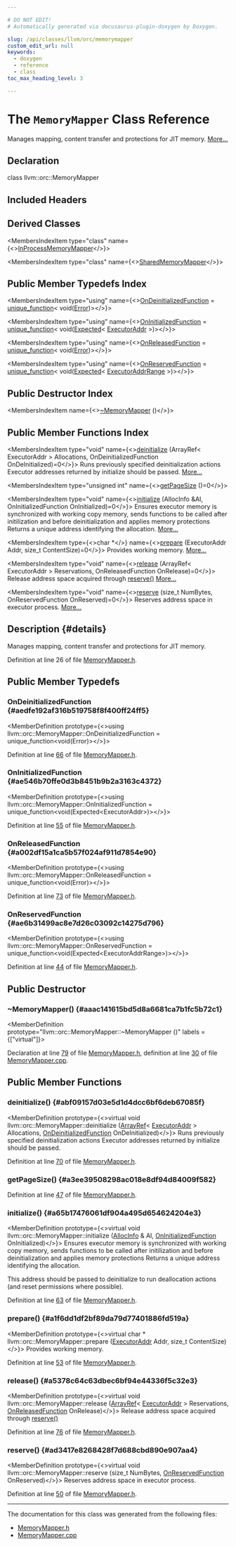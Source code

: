 ```yaml
---

# DO NOT EDIT!
# Automatically generated via docusaurus-plugin-doxygen by Doxygen.

slug: /api/classes/llvm/orc/memorymapper
custom_edit_url: null
keywords:
  - doxygen
  - reference
  - class
toc_max_heading_level: 3

---
```





# The `MemoryMapper` Class Reference

<DoxygenPage pluginConfig={pluginConfig}>

Manages mapping, content transfer and protections for JIT memory. <a href="#details">More...</a>

## Declaration

<CodeBlock>class llvm::orc::MemoryMapper</CodeBlock>

## Included Headers

<IncludesList>
<IncludesListItem
  filePath="llvm/ExecutionEngine/Orc/MemoryMapper.h"
  permalink="/docs/api/files/include/include/llvm/include/llvm/executionengine/include/llvm/executionengine/orc/memorymapper-h"
  isLocal="true" />
</IncludesList>

## Derived Classes

<MembersIndex>

<MembersIndexItem
  type="class"
  name={<><a href="/docs/api/classes/llvm/orc/inprocessmemorymapper">InProcessMemoryMapper</a></>}>
</MembersIndexItem>

<MembersIndexItem
  type="class"
  name={<><a href="/docs/api/classes/llvm/orc/sharedmemorymapper">SharedMemoryMapper</a></>}>
</MembersIndexItem>

</MembersIndex>

## Public Member Typedefs Index

<MembersIndex>

<MembersIndexItem
  type="using"
  name={<><a href="#aedfe192af316b519758f8f400ff24ff5">OnDeinitializedFunction</a> = <a href="/docs/api/classes/llvm/unique-function">unique&#95;function</a>&lt; void(<a href="/docs/api/classes/llvm/error">Error</a>)&gt;</>}>
</MembersIndexItem>

<MembersIndexItem
  type="using"
  name={<><a href="#ae546b70ffe0d3b8451b9b2a3163c4372">OnInitializedFunction</a> = <a href="/docs/api/classes/llvm/unique-function">unique&#95;function</a>&lt; void(<a href="/docs/api/classes/llvm/expected">Expected</a>&lt; <a href="/docs/api/classes/llvm/orc/executoraddr">ExecutorAddr</a> &gt;)&gt;</>}>
</MembersIndexItem>

<MembersIndexItem
  type="using"
  name={<><a href="#a002df15a1ca5b57f024af911d7854e90">OnReleasedFunction</a> = <a href="/docs/api/classes/llvm/unique-function">unique&#95;function</a>&lt; void(<a href="/docs/api/classes/llvm/error">Error</a>)&gt;</>}>
</MembersIndexItem>

<MembersIndexItem
  type="using"
  name={<><a href="#ae6b31499ac8e7d26c03092c14275d796">OnReservedFunction</a> = <a href="/docs/api/classes/llvm/unique-function">unique&#95;function</a>&lt; void(<a href="/docs/api/classes/llvm/expected">Expected</a>&lt; <a href="/docs/api/structs/llvm/orc/executoraddrrange">ExecutorAddrRange</a> &gt;)&gt;</>}>
</MembersIndexItem>

</MembersIndex>

## Public Destructor Index

<MembersIndex>

<MembersIndexItem
  name={<><a href="#aaac141615bd5d8a6681ca7b1fc5b72c1">~MemoryMapper</a> ()</>}>
</MembersIndexItem>

</MembersIndex>

## Public Member Functions Index

<MembersIndex>

<MembersIndexItem
  type="void"
  name={<><a href="#abf09157d03e5d1d4dcc6bf6deb67085f">deinitialize</a> (ArrayRef&lt; ExecutorAddr &gt; Allocations, OnDeinitializedFunction OnDeInitialized)=0</>}>
Runs previously specified deinitialization actions Executor addresses returned by initialize should be passed. <a href="#abf09157d03e5d1d4dcc6bf6deb67085f">More...</a>
</MembersIndexItem>

<MembersIndexItem
  type="unsigned int"
  name={<><a href="#a3ee39508298ac018e8df94d84009f582">getPageSize</a> ()=0</>}>
</MembersIndexItem>

<MembersIndexItem
  type="void"
  name={<><a href="#a65b17476061df904a495d654624204e3">initialize</a> (AllocInfo &amp;AI, OnInitializedFunction OnInitialized)=0</>}>
Ensures executor memory is synchronized with working copy memory, sends functions to be called after initilization and before deinitialization and applies memory protections Returns a unique address identifying the allocation. <a href="#a65b17476061df904a495d654624204e3">More...</a>
</MembersIndexItem>

<MembersIndexItem
  type={<>char &#42;</>}
  name={<><a href="#a1f6dd1df2bf89da79d77401886fd519a">prepare</a> (ExecutorAddr Addr, size&#95;t ContentSize)=0</>}>
Provides working memory. <a href="#a1f6dd1df2bf89da79d77401886fd519a">More...</a>
</MembersIndexItem>

<MembersIndexItem
  type="void"
  name={<><a href="#a5378c64c63dbec6bf94e44336f5c32e3">release</a> (ArrayRef&lt; ExecutorAddr &gt; Reservations, OnReleasedFunction OnRelease)=0</>}>
Release address space acquired through <a href="#ad3417e8268428f7d688cbd890e907aa4">reserve()</a> <a href="#a5378c64c63dbec6bf94e44336f5c32e3">More...</a>
</MembersIndexItem>

<MembersIndexItem
  type="void"
  name={<><a href="#ad3417e8268428f7d688cbd890e907aa4">reserve</a> (size&#95;t NumBytes, OnReservedFunction OnReserved)=0</>}>
Reserves address space in executor process. <a href="#ad3417e8268428f7d688cbd890e907aa4">More...</a>
</MembersIndexItem>

</MembersIndex>

## Description {#details}

Manages mapping, content transfer and protections for JIT memory.

Definition at line 26 of file <a href="/docs/api/files/include/include/llvm/include/llvm/executionengine/include/llvm/executionengine/orc/memorymapper-h">MemoryMapper.h</a>.

<SectionDefinition>

## Public Member Typedefs

### OnDeinitializedFunction {#aedfe192af316b519758f8f400ff24ff5}

<MemberDefinition
  prototype={<>using llvm::orc::MemoryMapper::OnDeinitializedFunction =  unique&#95;function&lt;void(Error)&gt;</>}>

Definition at line <a href="/docs/api/files/include/include/llvm/include/llvm/executionengine/include/llvm/executionengine/orc/memorymapper-h/#l00066">66</a> of file <a href="/docs/api/files/include/include/llvm/include/llvm/executionengine/include/llvm/executionengine/orc/memorymapper-h">MemoryMapper.h</a>.
</MemberDefinition>

### OnInitializedFunction {#ae546b70ffe0d3b8451b9b2a3163c4372}

<MemberDefinition
  prototype={<>using llvm::orc::MemoryMapper::OnInitializedFunction =  unique&#95;function&lt;void(Expected&lt;ExecutorAddr&gt;)&gt;</>}>

Definition at line <a href="/docs/api/files/include/include/llvm/include/llvm/executionengine/include/llvm/executionengine/orc/memorymapper-h/#l00055">55</a> of file <a href="/docs/api/files/include/include/llvm/include/llvm/executionengine/include/llvm/executionengine/orc/memorymapper-h">MemoryMapper.h</a>.
</MemberDefinition>

### OnReleasedFunction {#a002df15a1ca5b57f024af911d7854e90}

<MemberDefinition
  prototype={<>using llvm::orc::MemoryMapper::OnReleasedFunction =  unique&#95;function&lt;void(Error)&gt;</>}>

Definition at line <a href="/docs/api/files/include/include/llvm/include/llvm/executionengine/include/llvm/executionengine/orc/memorymapper-h/#l00073">73</a> of file <a href="/docs/api/files/include/include/llvm/include/llvm/executionengine/include/llvm/executionengine/orc/memorymapper-h">MemoryMapper.h</a>.
</MemberDefinition>

### OnReservedFunction {#ae6b31499ac8e7d26c03092c14275d796}

<MemberDefinition
  prototype={<>using llvm::orc::MemoryMapper::OnReservedFunction =  unique&#95;function&lt;void(Expected&lt;ExecutorAddrRange&gt;)&gt;</>}>

Definition at line <a href="/docs/api/files/include/include/llvm/include/llvm/executionengine/include/llvm/executionengine/orc/memorymapper-h/#l00044">44</a> of file <a href="/docs/api/files/include/include/llvm/include/llvm/executionengine/include/llvm/executionengine/orc/memorymapper-h">MemoryMapper.h</a>.
</MemberDefinition>

</SectionDefinition>

<SectionDefinition>

## Public Destructor

### ~MemoryMapper() {#aaac141615bd5d8a6681ca7b1fc5b72c1}

<MemberDefinition
  prototype="llvm::orc::MemoryMapper::~MemoryMapper ()"
  labels = {["virtual"]}>

Declaration at line <a href="/docs/api/files/include/include/llvm/include/llvm/executionengine/include/llvm/executionengine/orc/memorymapper-h/#l00079">79</a> of file <a href="/docs/api/files/include/include/llvm/include/llvm/executionengine/include/llvm/executionengine/orc/memorymapper-h">MemoryMapper.h</a>, definition at line <a href="/docs/api/files/lib/lib/executionengine/lib/executionengine/orc/memorymapper-cpp/#l00030">30</a> of file <a href="/docs/api/files/lib/lib/executionengine/lib/executionengine/orc/memorymapper-cpp">MemoryMapper.cpp</a>.
</MemberDefinition>

</SectionDefinition>

<SectionDefinition>

## Public Member Functions

### deinitialize() {#abf09157d03e5d1d4dcc6bf6deb67085f}

<MemberDefinition
  prototype={<>virtual void llvm::orc::MemoryMapper::deinitialize (<a href="/docs/api/classes/llvm/arrayref">ArrayRef</a>&lt; <a href="/docs/api/classes/llvm/orc/executoraddr">ExecutorAddr</a> &gt; Allocations, <a href="#aedfe192af316b519758f8f400ff24ff5">OnDeinitializedFunction</a> OnDeInitialized)</>}>
Runs previously specified deinitialization actions Executor addresses returned by initialize should be passed.

Definition at line <a href="/docs/api/files/include/include/llvm/include/llvm/executionengine/include/llvm/executionengine/orc/memorymapper-h/#l00070">70</a> of file <a href="/docs/api/files/include/include/llvm/include/llvm/executionengine/include/llvm/executionengine/orc/memorymapper-h">MemoryMapper.h</a>.
</MemberDefinition>

### getPageSize() {#a3ee39508298ac018e8df94d84009f582}

<MemberDefinition
  prototype="virtual unsigned int llvm::orc::MemoryMapper::getPageSize ()">

Definition at line <a href="/docs/api/files/include/include/llvm/include/llvm/executionengine/include/llvm/executionengine/orc/memorymapper-h/#l00047">47</a> of file <a href="/docs/api/files/include/include/llvm/include/llvm/executionengine/include/llvm/executionengine/orc/memorymapper-h">MemoryMapper.h</a>.
</MemberDefinition>

### initialize() {#a65b17476061df904a495d654624204e3}

<MemberDefinition
  prototype={<>virtual void llvm::orc::MemoryMapper::initialize (<a href="/docs/api/structs/llvm/orc/memorymapper/allocinfo">AllocInfo</a> &amp; AI, <a href="#ae546b70ffe0d3b8451b9b2a3163c4372">OnInitializedFunction</a> OnInitialized)</>}>
Ensures executor memory is synchronized with working copy memory, sends functions to be called after initilization and before deinitialization and applies memory protections Returns a unique address identifying the allocation.

This address should be passed to deinitialize to run deallocation actions (and reset permissions where possible).

Definition at line <a href="/docs/api/files/include/include/llvm/include/llvm/executionengine/include/llvm/executionengine/orc/memorymapper-h/#l00063">63</a> of file <a href="/docs/api/files/include/include/llvm/include/llvm/executionengine/include/llvm/executionengine/orc/memorymapper-h">MemoryMapper.h</a>.
</MemberDefinition>

### prepare() {#a1f6dd1df2bf89da79d77401886fd519a}

<MemberDefinition
  prototype={<>virtual char &#42; llvm::orc::MemoryMapper::prepare (<a href="/docs/api/classes/llvm/orc/executoraddr">ExecutorAddr</a> Addr, size&#95;t ContentSize)</>}>
Provides working memory.

Definition at line <a href="/docs/api/files/include/include/llvm/include/llvm/executionengine/include/llvm/executionengine/orc/memorymapper-h/#l00053">53</a> of file <a href="/docs/api/files/include/include/llvm/include/llvm/executionengine/include/llvm/executionengine/orc/memorymapper-h">MemoryMapper.h</a>.
</MemberDefinition>

### release() {#a5378c64c63dbec6bf94e44336f5c32e3}

<MemberDefinition
  prototype={<>virtual void llvm::orc::MemoryMapper::release (<a href="/docs/api/classes/llvm/arrayref">ArrayRef</a>&lt; <a href="/docs/api/classes/llvm/orc/executoraddr">ExecutorAddr</a> &gt; Reservations, <a href="#a002df15a1ca5b57f024af911d7854e90">OnReleasedFunction</a> OnRelease)</>}>
Release address space acquired through <a href="#ad3417e8268428f7d688cbd890e907aa4">reserve()</a>

Definition at line <a href="/docs/api/files/include/include/llvm/include/llvm/executionengine/include/llvm/executionengine/orc/memorymapper-h/#l00076">76</a> of file <a href="/docs/api/files/include/include/llvm/include/llvm/executionengine/include/llvm/executionengine/orc/memorymapper-h">MemoryMapper.h</a>.
</MemberDefinition>

### reserve() {#ad3417e8268428f7d688cbd890e907aa4}

<MemberDefinition
  prototype={<>virtual void llvm::orc::MemoryMapper::reserve (size&#95;t NumBytes, <a href="#ae6b31499ac8e7d26c03092c14275d796">OnReservedFunction</a> OnReserved)</>}>
Reserves address space in executor process.

Definition at line <a href="/docs/api/files/include/include/llvm/include/llvm/executionengine/include/llvm/executionengine/orc/memorymapper-h/#l00050">50</a> of file <a href="/docs/api/files/include/include/llvm/include/llvm/executionengine/include/llvm/executionengine/orc/memorymapper-h">MemoryMapper.h</a>.
</MemberDefinition>

</SectionDefinition>

<hr/>

The documentation for this class was generated from the following files:

<ul>
<li><a href="/docs/api/files/include/include/llvm/include/llvm/executionengine/include/llvm/executionengine/orc/memorymapper-h">MemoryMapper.h</a></li>
<li><a href="/docs/api/files/lib/lib/executionengine/lib/executionengine/orc/memorymapper-cpp">MemoryMapper.cpp</a></li>
</ul>

</DoxygenPage>
